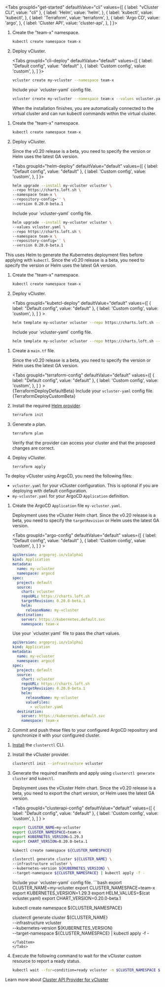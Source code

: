 
<Tabs
  groupId="get-started"
  defaultValue="cli"
  values={[
	{ label: "vCluster CLI", value: "cli" },
    { label: 'Helm', value: 'helm', },
    { label: 'kubectl', value: 'kubectl', },
    { label: 'Terraform', value: 'terraform', },
    { label: 'Argo CD', value: 'argo', },
    { label: 'Cluster API', value: 'cluster-api', },
  ]
}>
<TabItem value="cli">

1. Create the "team-x" namespace.

   ```bash
   kubectl create namespace team-x
   ```

1. Deploy vCluster.
   
   <Tabs
   groupId="cli-deploy"
   defaultValue="default"
   values={[
      { label: "Default config", value: "default" },
      { label: 'Custom config', value: 'custom', },
   ]
   }>    
   <TabItem value="default">

   ```bash
   vcluster create my-vcluster --namespace team-x
   ```

   </TabItem>
   <TabItem value="custom">
   Include your `vcluster-yaml` config file.
   
   ```bash
   vcluster create my-vcluster --namespace team-x --values vcluster.yaml
   ```

   </TabItem>
   </Tabs>

   When the installation finishes, you are automatically connected to the virtual cluster and can run kubectl commands within the virtual cluster.

</TabItem>
<TabItem value="helm">

1. Create the "team-x" namespace.

   ```bash
   kubectl create namespace team-x
   ```

1. Deploy vCluster.

   Since the v0.20 release is a beta, you need to specify the version or Helm uses the latest GA version.
   
   <Tabs
   groupId="helm-deploy"
   defaultValue="default"
   values={[
      { label: "Default config", value: "default" },
      { label: 'Custom config', value: 'custom', },
   ]
   }>    
   <TabItem value="default">

   ```bash
   helm upgrade --install my-vcluster vcluster \
   --repo https://charts.loft.sh \
   --namespace team-x \
   --repository-config='' \
   --version 0.20.0-beta.1
   ```

   </TabItem>
   <TabItem value="custom">
   Include your `vcluster-yaml` config file.
   
   ```bash
   helm upgrade --install my-vcluster vcluster \
   --values vcluster.yaml \
   --repo https://charts.loft.sh \
   --namespace team-x \
   --repository-config='' \
   --version 0.20.0-beta.1
   ```

   </TabItem>
   </Tabs>

</TabItem>

<TabItem value="kubectl">

This uses Helm to generate the Kubernetes deployment files before applying with `kubectl`. Since the v0.20 release is a beta, you need to specify the version or Helm uses the latest GA version.

1. Create the "team-x" namespace.

   ```bash
   kubectl create namespace team-x
   ```

1. Deploy vCluster.

   <Tabs
   groupId="kubetcl-deploy"
   defaultValue="default"
   values={[
   { label: "Default config", value: "default" },
   { label: 'Custom config', value: 'custom', },
   ]
   } >    
   <TabItem value="default">

   ```bash
   helm template my-vcluster vcluster --repo https://charts.loft.sh --version 0.20.0-beta.1 -n team-x | kubectl apply -f -
   ```
   </TabItem>
   <TabItem value="custom">
   Include your `vcluster-yaml` config file.

   ```bash
   helm template my-vcluster vcluster --repo https://charts.loft.sh --version 0.20.0-beta.1 -n team-x -f vcluster.yaml | kubectl apply -f -
   ```
   </TabItem>
   </Tabs>   

</TabItem>
<TabItem value="terraform">

1. Create a `main.tf` file.

   Since the v0.20 release is a beta, you need to specify the version or Helm uses the latest GA version.

   <Tabs
    groupId="terraform-config"
    defaultValue="default"
    values={[
	   { label: "Default config", value: "default" },
      { label: 'Custom config', value: 'custom', },
     ]
    } >    
    <TabItem value="default">
     <CodeBlock language="hcl">{TerraformDeployDefaultBeta}</CodeBlock>
    </TabItem>
    <TabItem value="custom">
    Include your `vcluster-yaml` config file.
    <CodeBlock language="hcl">{TerraformDeployCustomBeta}</CodeBlock>
    </TabItem>
    </Tabs>   

1. Install the required [Helm provider](https://registry.terraform.io/providers/hashicorp/helm/latest).

   ```bash
   terraform init
   ```

1. Generate a plan. 
    
    ```bash
    terraform plan
    ```

   Verify that the provider can access your cluster and that the proposed changes are correct.

1. Deploy vCluster.

   ```bash
   terraform apply
   ```

</TabItem>
<TabItem value="argo">

To deploy vCluster using ArgoCD, you need the following files:

- `vcluster.yaml` for your vCluster configuration. This is optional if you are deploying with default configuration.
- `my-vcluster.yaml` for your ArgoCD `Application` definition.


1. Create the ArgoCD `Application` file `my-vcluster.yaml`. 

   Deployment uses the vCluster Helm chart. Since the v0.20 release is a beta, you need to specify the `targetRevision` or Helm uses the latest GA version.

   <Tabs
    groupId="argo-config"
    defaultValue="default"
    values={[
	   { label: "Default config", value: "default" },
      { label: 'Custom config', value: 'custom', },
     ]
    } >    
    <TabItem value="default">
     ```yaml
     apiVersion: argoproj.io/v1alpha1
     kind: Application
     metadata:
       name: my-vcluster
       namespace: argocd
     spec:
       project: default
       source:
         chart: vcluster
         repoURL: https://charts.loft.sh
         targetRevision: 0.20.0-beta.1
         helm:
           releaseName: my-vcluster
       destination:
         server: https://kubernetes.default.svc
         namespace: team-x
    ```
    </TabItem>
    <TabItem value="custom">
    Use your `vcluster.yaml` file to pass the chart values.

    ```yaml
    apiVersion: argoproj.io/v1alpha1
    kind: Application
    metadata:
      name: my-vcluster
      namespace: argocd
    spec:
      project: default
      source:
        chart: vcluster
        repoURL: https://charts.loft.sh
        targetRevision: 0.20.0-beta.1
        helm:
          releaseName: my-vcluster
          valueFiles:
            - vcluster.yaml
      destination:
        server: https://kubernetes.default.svc
        namespace: team-x
    ```
    </TabItem>
    </Tabs>   

1. Commit and push these files to your configured ArgoCD repository and synchronize it with your configured cluster.

</TabItem>
<TabItem value="cluster-api">

1. [Install](https://cluster-api.sigs.k8s.io/user/quick-start.html#install-clusterctl) the `clusterctl` CLI.
1. Install the vCluster provider.

   ```bash
   clusterctl init --infrastructure vcluster
   ```

1. Generate the required manifests and apply using `clusterctl generate cluster` and `kubectl`.

   Deployment uses the vCluster Helm chart. Since the v0.20 release is a beta, you need to export the chart version, or Helm uses the latest GA version.

   <Tabs
    groupId="clusterapi-config"
    defaultValue="default"
    values={[
	   { label: "Default config", value: "default" },
      { label: 'Custom config', value: 'custom', },
     ]
    } >    
    <TabItem value="default">
     ```bash
   export CLUSTER_NAME=my-vcluster
   export CLUSTER_NAMESPACE=team-x
   export KUBERNETES_VERSION=1.29.3
   export CHART_VERSION=0.20.0-beta.1

   kubectl create namespace ${CLUSTER_NAMESPACE}

   clusterctl generate cluster ${CLUSTER_NAME} \
    --infrastructure vcluster \
    --kubernetes-version ${KUBERNETES_VERSION} \
    --target-namespace ${CLUSTER_NAMESPACE} | kubectl apply -f -
   ```
    </TabItem>
    <TabItem value="custom">
    Include your `vcluster-yaml` config file.
    ```bash
    export CLUSTER_NAME=my-vcluster
    export CLUSTER_NAMESPACE=team-x
    export KUBERNETES_VERSION=1.29.3
    export HELM_VALUES=$(cat vcluster.yaml)
    export CHART_VERSION=0.20.0-beta.1

    kubectl create namespace ${CLUSTER_NAMESPACE}

    clusterctl generate cluster ${CLUSTER_NAME} \
      --infrastructure vcluster \
      --kubernetes-version ${KUBERNETES_VERSION} \
      --target-namespace ${CLUSTER_NAMESPACE} | kubectl apply -f -
    ```
    </TabItem>
    </Tabs> 

1. Execute the following command to wait for the vCluster custom resource to report a ready status.

   ```bash
   kubectl wait --for=condition=ready vcluster -n $CLUSTER_NAMESPACE $CLUSTER_NAME --timeout=300s
   ```

Learn more about [Cluster API Provider for vCluster](https://github.com/loft-sh/cluster-api-provider-vcluster)
</TabItem>
</Tabs>